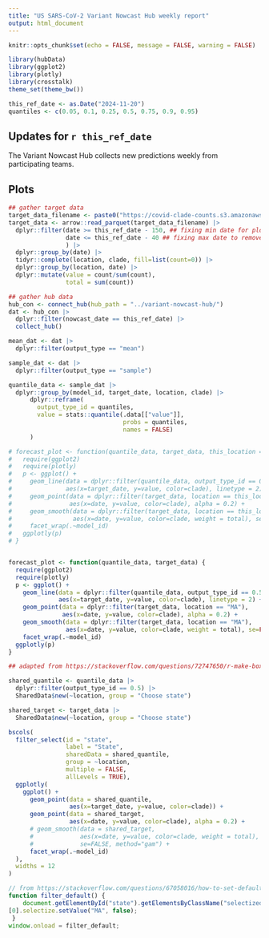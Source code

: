 ```yaml
---
title: "US SARS-CoV-2 Variant Nowcast Hub weekly report"
output: html_document
---
```



```r
knitr::opts_chunk$set(echo = FALSE, message = FALSE, warning = FALSE)
```

```r
library(hubData)
library(ggplot2)
library(plotly)
library(crosstalk)
theme_set(theme_bw())

this_ref_date <- as.Date("2024-11-20")
quantiles <- c(0.05, 0.1, 0.25, 0.5, 0.75, 0.9, 0.95)
```


## Updates for `r this_ref_date`

The Variant Nowcast Hub collects new predictions weekly from participating teams.


## Plots

```r
## gather target data
target_data_filename <- paste0("https://covid-clade-counts.s3.amazonaws.com/", this_ref_date-2, "_covid_clade_counts.parquet")
target_data <- arrow::read_parquet(target_data_filename) |> 
  dplyr::filter(date >= this_ref_date - 150, ## fixing min date for plotting
                date <= this_ref_date - 40 ## fixing max date to remove under-reported recent data
                ) |> 
  dplyr::group_by(date) |> 
  tidyr::complete(location, clade, fill=list(count=0)) |> 
  dplyr::group_by(location, date) |> 
  dplyr::mutate(value = count/sum(count),
                total = sum(count))

## gather hub data
hub_con <- connect_hub(hub_path = "../variant-nowcast-hub/")
dat <- hub_con |> 
  dplyr::filter(nowcast_date == this_ref_date) |> 
  collect_hub()

mean_dat <- dat |> 
  dplyr::filter(output_type == "mean")

sample_dat <- dat |> 
  dplyr::filter(output_type == "sample")

quantile_data <- sample_dat |> 
  dplyr::group_by(model_id, target_date, location, clade) |> 
      dplyr::reframe(
        output_type_id = quantiles,
        value = stats::quantile(.data[["value"]], 
                                probs = quantiles, 
                                names = FALSE)
      )

# forecast_plot <- function(quantile_data, target_data, this_location = "MA") {
#   require(ggplot2)
#   require(plotly)
#   p <- ggplot() +
#     geom_line(data = dplyr::filter(quantile_data, output_type_id == 0.5, location == this_location),
#               aes(x=target_date, y=value, color=clade), linetype = 2) +
#     geom_point(data = dplyr::filter(target_data, location == this_location), 
#                aes(x=date, y=value, color=clade), alpha = 0.2) +
#     geom_smooth(data = dplyr::filter(target_data, location == this_location), 
#                 aes(x=date, y=value, color=clade, weight = total), se=FALSE) +
#     facet_wrap(.~model_id)
#   ggplotly(p)
# }


forecast_plot <- function(quantile_data, target_data) {
  require(ggplot2)
  require(plotly)
  p <- ggplot() +
    geom_line(data = dplyr::filter(quantile_data, output_type_id == 0.5),
              aes(x=target_date, y=value, color=clade), linetype = 2) +
    geom_point(data = dplyr::filter(target_data, location == "MA"), 
               aes(x=date, y=value, color=clade), alpha = 0.2) +
    geom_smooth(data = dplyr::filter(target_data, location == "MA"), 
                aes(x=date, y=value, color=clade, weight = total), se=FALSE) +
    facet_wrap(.~model_id)
  ggplotly(p)
}

```


```r
## adapted from https://stackoverflow.com/questions/72747650/r-make-boxplot-using-crosstalk-and-ggplot2-box-plot-color-is-lost

shared_quantile <- quantile_data |> 
  dplyr::filter(output_type_id == 0.5) |> 
  SharedData$new(~location, group = "Choose state")

shared_target <- target_data |> 
  SharedData$new(~location, group = "Choose state")

bscols(
  filter_select(id = "state", 
                label = "State", 
                sharedData = shared_quantile, 
                group = ~location,
                multiple = FALSE,
                allLevels = TRUE),
  ggplotly(
    ggplot() +
      geom_point(data = shared_quantile, 
                 aes(x=target_date, y=value, color=clade)) + 
      geom_point(data = shared_target,
                 aes(x=date, y=value, color=clade), alpha = 0.2) +
      # geom_smooth(data = shared_target, 
      #             aes(x=date, y=value, color=clade, weight = total),
      #             se=FALSE, method="gam") +
      facet_wrap(.~model_id)
  ),
  widths = 12
)
```

```js
// from https://stackoverflow.com/questions/67058016/how-to-set-default-values-in-filter-select-in-crosstalk-in-r-plotly
function filter_default() {
    document.getElementById("state").getElementsByClassName("selectized") 
[0].selectize.setValue("MA", false);
 }
window.onload = filter_default;
```

